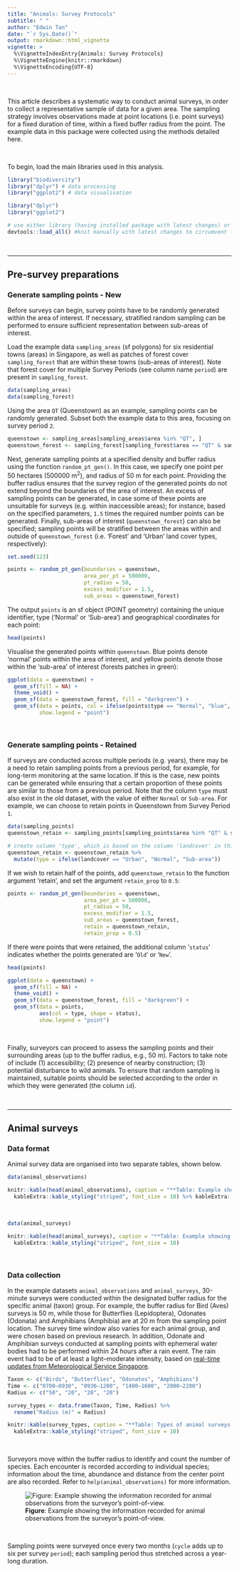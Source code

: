 ```yaml
---
title: "Animals: Survey Protocols"
subtitle: " "
author: "Edwin Tan"
date: "`r Sys.Date()`"
output: rmarkdown::html_vignette
vignette: >
  %\VignetteIndexEntry{Animals: Survey Protocols}
  %\VignetteEngine{knitr::rmarkdown}
  %\VignetteEncoding{UTF-8}
---
```


<br>

This article describes a systematic way to conduct animal surveys, in order to collect a representative sample of data for a given area. The sampling strategy involves observations made at point locations (i.e. point surveys) for a fixed duration of time, within a fixed buffer radius from the point. The example data in this package were collected using the methods detailed here.

<br>

To begin, load the main libraries used in this analysis.

```r
library("biodivercity")
library("dplyr") # data processing
library("ggplot2") # data visualisation
```

```r
library("dplyr")
library("ggplot2")

# use either library (having installed package with latest changes) or load_all (package in development)
devtools::load_all() #knit manually with latest changes to circumvent library("biodivercity") (use in final version)
```

<br>

---

## Pre-survey preparations

### Generate sampling points - New

Before surveys can begin, survey points have to be randomly generated within the area of interest. If necessary, stratified random sampling can be performed to ensure sufficient representation between sub-areas of interest. 

Load the example data `sampling_areas` (sf polygons) for six residential towns (areas) in Singapore, as well as patches of forest cover `sampling_forest` that are within these towns (sub-areas of interest). Note that forest cover for multiple Survey Periods (see column name `period`) are present in `sampling_forest`.

```r
data(sampling_areas)
data(sampling_forest)
```

Using the area `QT` (Queenstown) as an example, sampling points can be randomly generated. Subset both the example data to this area, focusing on survey period `2`. 

```r
queenstown <- sampling_areas[sampling_areas$area %in% "QT", ]
queenstown_forest <- sampling_forest[sampling_forest$area == "QT" & sampling_forest$period == 2,]
```

Next, generate sampling points at a specified density and buffer radius using the function `random_pt_gen()`. In this case, we specify one point per 50 hectares (500000 m<sup>2</sup>), and radius of 50 m for each point. Providing the buffer radius ensures that the survey region of the generated points do not extend beyond the boundaries of the area of interest. An excess of sampling points can be generated, in case some of these points are unsuitable for surveys (e.g. within inaccessible areas); for instance, based on the specified parameters, `1.5` times the required number points can be generated. Finally, sub-areas of interest (`queenstown_forest`) can also be specified; sampling points will be stratified between the areas within and outside of `queenstown_forest` (i.e. 'Forest' and 'Urban' land cover types, respectively):


```r

set.seed(123)

points <- random_pt_gen(boundaries = queenstown,
                        area_per_pt = 500000,
                        pt_radius = 50,
                        excess_modifier = 1.5,
                        sub_areas = queenstown_forest)
```

The output `points` is an sf object (POINT geometry) containing the unique identifier, type ('Normal' or 'Sub-area') and geographical coordinates for each point:

```r
head(points)
```


Visualise the generated points within `queenstown`. Blue points denote 'normal' points within the area of interest, and yellow points denote those within the 'sub-area' of interest (forests patches in green):

```r
ggplot(data = queenstown) +
  geom_sf(fill = NA) +
  theme_void() +
  geom_sf(data = queenstown_forest, fill = "darkgreen") +
  geom_sf(data = points, col = ifelse(points$type == "Normal", "blue", "yellow"), 
          show.legend = "point")
```


<br>

### Generate sampling points - Retained

If surveys are conducted across multiple periods (e.g. years), there may be a need to retain sampling points from a previous period, for example, for long-term monitoring at the same location. If this is the case, new points can be generated while ensuring that a certain proportion of these points are similar to those from a previous period. Note that the column `type` must also exist in the old dataset, with the value of either `Normal` or `Sub-area`. For example, we can choose to retain points in Queenstown from Survey Period `1`.

```r
data(sampling_points)
queenstown_retain <- sampling_points[sampling_points$area %in% "QT" & sampling_points$period %in% "1", ]

# create column 'type', which is based on the column 'landcover' in this example data
queenstown_retain <- queenstown_retain %>% 
  mutate(type = ifelse(landcover == "Urban", "Normal", "Sub-area"))

```

If we wish to retain half of the points, add `queenstown_retain` to the function argument 'retain', and set the argument `retain_prop` to `0.5`:

```r

points <- random_pt_gen(boundaries = queenstown,
                        area_per_pt = 500000,
                        pt_radius = 50,
                        excess_modifier = 1.5,
                        sub_areas = queenstown_forest,
                        retain = queenstown_retain,
                        retain_prop = 0.5)
```

If there were points that were retained, the additional column '`status`' indicates whether the points generated are '`Old`' or '`New`'.

```r
head(points)
```


```r
ggplot(data = queenstown) +
  geom_sf(fill = NA) +
  theme_void() +
  geom_sf(data = queenstown_forest, fill = "darkgreen") +
  geom_sf(data = points,
          aes(col = type, shape = status),
          show.legend = "point")
```

<br>

Finally, surveyors can proceed to assess the sampling points and their surrounding areas (up to the buffer radius, e.g., 50 m). Factors to take note of include (1) accessibility; (2) presence of nearby construction; (3) potential disturbance to wild animals. To ensure that random sampling is maintained, suitable points should be selected according to the order in which they were generated (the column `id`).

<br>

---

## Animal surveys

### Data format

Animal survey data are organised into two separate tables, shown below. 

```r

data(animal_observations)

knitr::kable(head(animal_observations), caption = "**Table: Example showing animal observations recorded during surveys.** Each row represents a unique observation at a specified time, which includes the species name and count (abundance) of individuals. Refer to `help(animal_observations)` for more information.") %>%
  kableExtra::kable_styling("striped", font_size = 10) %>% kableExtra::scroll_box(width = "100%")
```

<br>

```r

data(animal_surveys)

knitr::kable(head(animal_surveys), caption = "**Table: Example showing the information recorded for each animal survey.** Each row represents a unique 30-minute survey. Refer to `help(animal_surveys)` for more information.") %>%
  kableExtra::kable_styling("striped", font_size = 10)
```

<br>

### Data collection

In the example datasets `animal_observations` and `animal_surveys`, 30-minute surveys were conducted within the designated buffer radius for the specific animal (taxon) group. For example, the buffer radius for Bird (Aves) surveys is 50 m, while those for Butterflies (Lepidoptera), Odonates (Odonata) and Amphibians (Amphibia) are at 20 m from the sampling point location. The survey time window also varies for each animal group, and were chosen based on previous research. In addition, Odonate and Amphibian surveys conducted at sampling points with ephemeral water bodies had to be performed within 24 hours after a rain event. The rain event had to be of at least a light–moderate intensity, based on [real-time updates from Meteorological Service Singapore](http://www.weather.gov.sg/weather-rain-area-50km/).

```r

Taxon <- c("Birds", "Butterflies", "Odonates", "Amphibians")
Time <- c("0700–0930", "0930–1200", "1400–1600", "2000–2200")
Radius <- c("50", "20", "20", "20")

survey_types <- data.frame(Taxon, Time, Radius) %>% 
  rename("Radius (m)" = Radius)

knitr::kable(survey_types, caption = "**Table: Types of animal surveys in the example data.**", align = "lcr", position = "center") %>%
  kableExtra::kable_styling("striped", font_size = 10)
```

<br>

Surveyors move within the buffer radius to identify and count the number of species. Each encounter is recorded according to individual species; information about the time, abundance and distance from the center point are also recorded. Refer to `help(animal_observations)` for more information.

![**Figure**: Example showing the information recorded for animal observations from the surveyor's point-of-view.](survey-diagram.png)

<br>

Sampling points were surveyed once every two months (`cycle` adds up to six per survey `period`); each sampling period thus stretched across a year-long duration.

<br>

